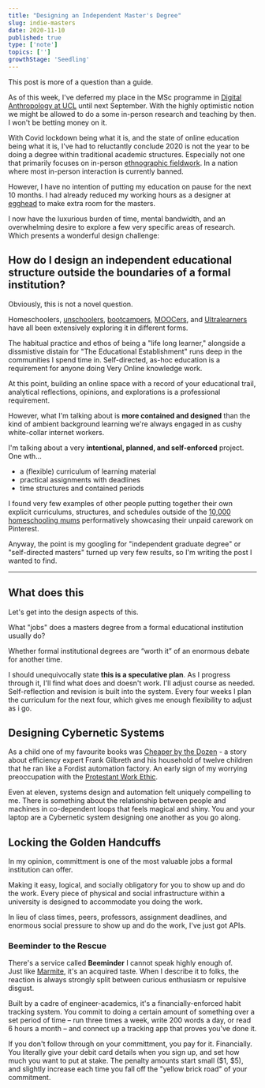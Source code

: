 ```yaml
---
title: "Designing an Independent Master's Degree"
slug: indie-masters
date: 2020-11-10
published: true
type: ['note']
topics: ['']
growthStage: 'Seedling'
---
```


This post is more of a question than a guide.

As of this week, I've deferred my place in the MSc programme in [Digital Anthropology at UCL](https://www.ucl.ac.uk/anthropology/study/graduate-taught/digital-anthropology-msc)  until next September. <Footnote idName={1}>With the highly optimistic notion we might be allowed to do a some in-person research and teaching by then. I won't be betting money on it.</Footnote>

With Covid lockdown being what it is, and the state of online education being what it is, I've had to reluctantly conclude 2020 is not the year to be doing a degree within traditional academic structures. Especially not one that primarily focuses on in-person [ethnographic fieldwork](https://www.anthroencyclopedia.com/entry/ethnography). In a nation where most in-person interaction is currently banned.

However, I have no intention of putting my education on pause for the next 10 months. I had already reduced my working hours as a designer at [egghead]($https://egghead.io/) to make extra room for the masters.

I now have the luxurious burden of time, mental bandwidth, and an overwhelming desire to explore a few very specific areas of research.  Which presents a wonderful design challenge:

## How do I design an independent educational structure outside the boundaries of a formal institution?

Obviously, this is not a novel question. 

Homeschoolers, [unschoolers](https://zenhabits.net/unschool/), [bootcampers](https://lambdaschool.com/), [MOOCers](), and [Ultralearners](https://www.scotthyoung.com/blog/ultralearning/) have all been extensively exploring it in different forms.

The habitual practice and ethos of being a "life long learner," alongside a dissmistive distain for "The Educational Establishment" runs deep in the communities I spend time in. Self-directed, as-hoc education is a requirement for anyone doing Very Online knowledge work.

At this point, building an online space with a record of your educational trail, analytical reflections, opinions, and explorations is a professional requirement.

However, what I'm talking about is **more contained and designed** than the kind of ambient background learning we're always engaged in as cushy white-collar internet workers.  

I'm talking about a very **intentional, planned, and self-enforced** project.  
One wth...
- a (flexible) curriculum of learning material
- practical assignments with deadlines
- time structures and contained periods

I found very few examples of other people putting together their own explicit curriculums, structures, and schedules outside of the [10,000 homeschooling mums](https://www.pinterest.co.uk/search/pins/?q=independent%20learning%20plan) performatively showcasing their unpaid carework on Pinterest.



Anyway, the point is my googling for "independent graduate degree" or "self-directed masters" turned up very few results, so I'm writing the post I wanted to find.

---

## What does this 

Let's get into the design aspects of this.

What "jobs" does a masters degree from a formal educational institution usually do?

Whether formal institutional degrees are “worth it” of an enormous debate for another time. 

I should unequivocally state **this is a speculative plan**. 
As I progress through it, I'll find what does and doesn't work. I'll adjust course as needed. Self-reflection and revision is built into the system. Every four weeks I plan the curriculum for the next four, which gives me enough flexibility to adjust as i go.

## Designing Cybernetic Systems

As a child one of my favourite books was [Cheaper by the Dozen](https://www.librarything.com/work/33070) - a story about efficiency expert Frank Gilbreth and his household of twelve children that he ran like a Fordist automation factory. <Footnote idName={2}>An early sign of my worrying preoccupation with the [Protestant Work Ethic](https://en.wikipedia.org/wiki/Protestant_work_ethic). </Footnote>

Even at eleven, systems design and automation felt uniquely compelling to me. There is something about the relationship between people and machines in co-dependent loops that feels magical and shiny. You and your laptop are a  Cybernetic system designing one another as you go along.

## Locking the Golden Handcuffs

In my opinion, committment is one of the most valuable jobs a formal institution can offer.

Making it easy, logical, and socially obligatory for you to show up and do the work. Every piece of physical and social infrastructure within a university is designed to accommodate you doing the work.

In lieu of class times, peers, professors, assignment deadlines, and enormous social pressure to show up and do the work, I've just got APIs.

### Beeminder to the Rescue

There's a service called **Beeminder** I cannot speak highly enough of.  
Just like [Marmite](https://en.wikipedia.org/wiki/Marmite), it's an acquired taste. When I describe it to folks, the reaction is always strongly split between curious enthusiasm or repulsive disgust. 

Built by a cadre of engineer-academics, it's a financially-enforced habit tracking system.  You commit to doing a certain amount of something over a set period of time – run three times a week, write 200 words a day, or read 6 hours a month – and connect up a tracking app that proves you've done it.   

If you don't follow through on your committment, you pay for it. Financially. You literally give your debit card details when you sign up, and set how much you want to put at stake. The penalty amounts start small ($1, $5), and slightly increase each time you fall off the "yellow brick road" of your commitment.